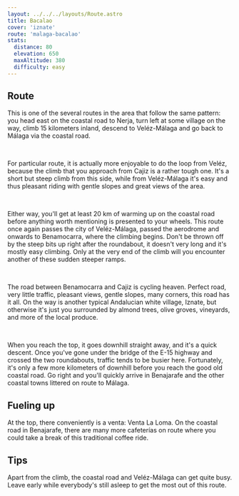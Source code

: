 ```yaml
---
layout: ../../../layouts/Route.astro
title: Bacalao
cover: 'iznate'
route: 'malaga-bacalao'
stats:
  distance: 80
  elevation: 650
  maxAltitude: 380
  difficulty: easy
---
```


## Route

This is one of the several routes in the area that follow the same pattern: you head east on the coastal road to Nerja, 
turn left at some village on the way, climb 15 kilometers inland, descend to Veléz-Málaga and go back to Málaga via the coastal road.

&nbsp;

For particular route, it is actually more enjoyable to do the loop from Veléz, because the climb that you approach from Cajiz is a rather tough one.
It's a short but steep climb from this side, while from Veléz-Málaga it's easy and thus pleasant riding with gentle slopes and great views of the area.

&nbsp;

Either way, you'll get at least 20 km of warming up on the coastal road before anything worth mentioning is presented to your wheels.
This route once again passes the city of Veléz-Málaga, passed the aerodrome and onwards to Benamocarra, where the climbing begins.
Don't be thrown off by the steep bits up right after the roundabout, it doesn't very long and it's mostly easy climbing. 
Only at the very end of the climb will you encounter another of these sudden steeper ramps.

&nbsp;

The road between Benamocarra and Cajiz is cycling heaven. Perfect road, very little traffic, pleasant views, gentle slopes, many corners, this road has it all.
On the way is another typical Andalucian white village, Iznate, but otherwise it's just you surrounded by almond trees, olive groves, vineyards, and more of the local produce.

&nbsp;

When you reach the top, it goes downhill straight away, and it's a quick descent. 
Once you've gone under the bridge of the E-15 highway and crossed the two roundabouts, traffic tends to be busier here. 
Fortunately, it's only a few more kilometers of downhill before you reach the good old coastal road.
Go right and you'll quickly arrive in Benajarafe and the other coastal towns littered on route to Málaga.

## Fueling up

At the top, there conveniently is a venta: Venta La Loma.
On the coastal road in Benajarafe, there are many more cafeterías on route where you could take a break of this traditional coffee ride.

## Tips

Apart from the climb, the coastal road and Veléz-Málaga can get quite busy. Leave early while everybody's still asleep to get the most out of this route.